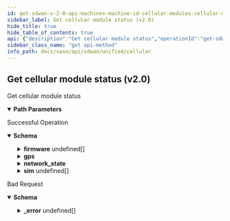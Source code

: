 ```yaml
---
id: get-sdwan-v-2-0-api-machines-machine-id-cellular-modules-cellular-module-id-status
sidebar_label: Get cellular module status (v2.0)
hide_title: true
hide_table_of_contents: true
api: {"description":"Get cellular module status","operationId":"get-sdwan-v2.0-api-machines-machine_id-cellular_modules-cellular_module_id-status","parameters":[{"description":"Machine Id","in":"path","name":"machine_id","required":true,"schema":{"description":"Machine Id","type":"string"}},{"description":"Cellular Module Id","in":"path","name":"cellular_module_id","required":true,"schema":{"description":"Cellular Module Id","type":"string"}}],"responses":{"200":{"content":{"application/json":{"schema":{"properties":{"activation_state":{"description":"Activation State","type":"string"},"active_sim":{"description":"Active Sim","type":"integer"},"carrier":{"description":"Carrier","type":"string"},"firmware":{"description":"Firmware","items":{"properties":{"active":{"description":"Active","type":"boolean"},"carrier":{"description":"Carrier","type":"string"},"fw_version":{"description":"Fw Version","type":"string"},"pri_version":{"description":"Pri Version","type":"string"},"storage_location":{"description":"Storage Location","type":"string"}}},"type":"array"},"gps":{"description":"Gps","properties":{"latitude":{"description":"Latitude","format":"double","type":"number"},"longitude":{"description":"Longitude","format":"double","type":"number"},"state":{"description":"State","type":"string"}}},"id":{"description":"Id","type":"string"},"imei":{"description":"Imei","type":"string"},"last_state_change":{"description":"Last State Change","format":"int64","type":"integer"},"manufacturer":{"description":"Manufacturer","type":"string"},"model_name":{"description":"Model Name","type":"string"},"modem_error_reason":{"description":"Modem Error Reason","type":"string"},"modem_state":{"description":"Modem State","type":"string"},"network_registration_state":{"description":"Network Registration State","type":"string"},"network_state":{"description":"Network State","properties":{"cell_id":{"description":"Cell Id","type":"integer"},"frequency_band":{"description":"Frequency Band","type":"string"},"mcc":{"description":"Mcc","type":"integer"},"mnc":{"description":"Mnc","type":"integer"},"roaming":{"description":"Roaming","type":"boolean"}}},"packet_service_state":{"description":"Packet Service State","type":"string"},"serial_number":{"description":"Serial Number","type":"string"},"signal_strength_indicator":{"description":"Signal Strength Indicator","type":"string"},"sim":{"description":"Sim","items":{"properties":{"carrier":{"description":"Carrier","type":"string"},"iccid":{"description":"Iccid","type":"string"},"imsi":{"description":"Imsi","type":"string"},"pin_state":{"description":"Pin State","type":"string"},"present":{"description":"Present","type":"boolean"},"remaining_attempts_pin_verify":{"description":"Remaining Attempts Pin Verify","type":"integer"},"remaining_attempts_puk_unblock":{"description":"Remaining Attempts Puk Unblock","type":"integer"},"slot_number":{"description":"Slot Number","type":"integer"}}},"type":"array"},"technology":{"description":"Technology","type":"string"}}}}},"description":"Successful Operation"},"400":{"content":{"application/json":{"example":{"value":{"_error":[{"code":"MACHINE_NOT_FOUND"},{"code":"CELLULAR_MODULE_NOT_FOUND"},{"code":"CELLULAR_MODULE_STATUS_NOT_REPORTED"}]}},"schema":{"properties":{"_error":{"items":{"properties":{"code":{"type":"string"},"message":{"type":"string"}}},"type":"array"}}}}},"description":"Bad Request"}},"tags":["Cellular"],"method":"get","path":"/sdwan/v2.0/api/machines/{machine_id}/cellular_modules/{cellular_module_id}/status","info":{"contact":{},"description":"List of APIs used to manage the cellular device, services, APN profiles, and modules.","title":"Cellular","version":"Latest"},"postman":{"name":"Get cellular module status (v2.0)","description":{"content":"Get cellular module status","type":"text/plain"},"url":{"path":["sdwan","v2.0","api","machines",":machine_id","cellular_modules",":cellular_module_id","status"],"host":["{{baseUrl}}"],"query":[],"variable":[{"disabled":false,"description":{"content":"(Required) Machine Id","type":"text/plain"},"type":"any","value":"","key":"machine_id"},{"disabled":false,"description":{"content":"(Required) Cellular Module Id","type":"text/plain"},"type":"any","value":"","key":"cellular_module_id"}]},"header":[{"key":"Accept","value":"application/json"}],"method":"GET"}}
sidebar_class_name: "get api-method"
info_path: docs/sase/api/sdwan/unified/cellular
---
```



## Get cellular module status (v2.0)



Get cellular module status

<details style={{"marginBottom":"1rem"}} data-collapsed={false} open={true}><summary style={{}}><strong>Path Parameters</strong></summary><div><ul><ParamsItem className={"paramsItem"} param={{"description":"Machine Id","in":"path","name":"machine_id","required":true,"schema":{"description":"Machine Id","type":"string"}}}></ParamsItem><ParamsItem className={"paramsItem"} param={{"description":"Cellular Module Id","in":"path","name":"cellular_module_id","required":true,"schema":{"description":"Cellular Module Id","type":"string"}}}></ParamsItem></ul></div></details><div><ApiTabs><TabItem label={"200"} value={"200"}><div>

Successful Operation

</div><div><MimeTabs groupId={"mime-type"}><TabItem label={"application/json"} value={"application/json"}><SchemaTabs groupId={"schema-tabs"}><TabItem label={"Schema"} value={"Schema"}><details style={{}} data-collapsed={false} open={true}><summary style={{"textAlign":"left"}}><strong>Schema</strong></summary><div style={{"textAlign":"left","marginLeft":"1rem"}}></div><ul style={{"marginLeft":"1rem"}}><SchemaItem collapsible={false} name={"activation_state"} required={false} schemaDescription={"Activation State"} schemaName={"string"} qualifierMessage={undefined} defaultValue={undefined}></SchemaItem><SchemaItem collapsible={false} name={"active_sim"} required={false} schemaDescription={"Active Sim"} schemaName={"integer"} qualifierMessage={undefined} defaultValue={undefined}></SchemaItem><SchemaItem collapsible={false} name={"carrier"} required={false} schemaDescription={"Carrier"} schemaName={"string"} qualifierMessage={undefined} defaultValue={undefined}></SchemaItem><SchemaItem collapsible={true} className={"schemaItem"}><details style={{}}><summary style={{}}><strong>firmware</strong><span style={{"opacity":"0.6"}}> undefined[]</span></summary><div style={{"marginLeft":"1rem"}}><div style={{"marginTop":".5rem","marginBottom":".5rem"}}>

Firmware

</div><SchemaItem collapsible={false} name={"active"} required={false} schemaDescription={"Active"} schemaName={"boolean"} qualifierMessage={undefined} defaultValue={undefined}></SchemaItem><SchemaItem collapsible={false} name={"carrier"} required={false} schemaDescription={"Carrier"} schemaName={"string"} qualifierMessage={undefined} defaultValue={undefined}></SchemaItem><SchemaItem collapsible={false} name={"fw_version"} required={false} schemaDescription={"Fw Version"} schemaName={"string"} qualifierMessage={undefined} defaultValue={undefined}></SchemaItem><SchemaItem collapsible={false} name={"pri_version"} required={false} schemaDescription={"Pri Version"} schemaName={"string"} qualifierMessage={undefined} defaultValue={undefined}></SchemaItem><SchemaItem collapsible={false} name={"storage_location"} required={false} schemaDescription={"Storage Location"} schemaName={"string"} qualifierMessage={undefined} defaultValue={undefined}></SchemaItem></div></details></SchemaItem><SchemaItem collapsible={true} className={"schemaItem"}><details style={{}}><summary style={{}}><strong>gps</strong><span style={{"opacity":"0.6"}}> </span></summary><div style={{"marginLeft":"1rem"}}><div style={{"marginTop":".5rem","marginBottom":".5rem"}}>

Gps

</div><SchemaItem collapsible={false} name={"latitude"} required={false} schemaDescription={"Latitude"} schemaName={"double"} qualifierMessage={undefined} defaultValue={undefined}></SchemaItem><SchemaItem collapsible={false} name={"longitude"} required={false} schemaDescription={"Longitude"} schemaName={"double"} qualifierMessage={undefined} defaultValue={undefined}></SchemaItem><SchemaItem collapsible={false} name={"state"} required={false} schemaDescription={"State"} schemaName={"string"} qualifierMessage={undefined} defaultValue={undefined}></SchemaItem></div></details></SchemaItem><SchemaItem collapsible={false} name={"id"} required={false} schemaDescription={"Id"} schemaName={"string"} qualifierMessage={undefined} defaultValue={undefined}></SchemaItem><SchemaItem collapsible={false} name={"imei"} required={false} schemaDescription={"Imei"} schemaName={"string"} qualifierMessage={undefined} defaultValue={undefined}></SchemaItem><SchemaItem collapsible={false} name={"last_state_change"} required={false} schemaDescription={"Last State Change"} schemaName={"int64"} qualifierMessage={undefined} defaultValue={undefined}></SchemaItem><SchemaItem collapsible={false} name={"manufacturer"} required={false} schemaDescription={"Manufacturer"} schemaName={"string"} qualifierMessage={undefined} defaultValue={undefined}></SchemaItem><SchemaItem collapsible={false} name={"model_name"} required={false} schemaDescription={"Model Name"} schemaName={"string"} qualifierMessage={undefined} defaultValue={undefined}></SchemaItem><SchemaItem collapsible={false} name={"modem_error_reason"} required={false} schemaDescription={"Modem Error Reason"} schemaName={"string"} qualifierMessage={undefined} defaultValue={undefined}></SchemaItem><SchemaItem collapsible={false} name={"modem_state"} required={false} schemaDescription={"Modem State"} schemaName={"string"} qualifierMessage={undefined} defaultValue={undefined}></SchemaItem><SchemaItem collapsible={false} name={"network_registration_state"} required={false} schemaDescription={"Network Registration State"} schemaName={"string"} qualifierMessage={undefined} defaultValue={undefined}></SchemaItem><SchemaItem collapsible={true} className={"schemaItem"}><details style={{}}><summary style={{}}><strong>network_state</strong><span style={{"opacity":"0.6"}}> </span></summary><div style={{"marginLeft":"1rem"}}><div style={{"marginTop":".5rem","marginBottom":".5rem"}}>

Network State

</div><SchemaItem collapsible={false} name={"cell_id"} required={false} schemaDescription={"Cell Id"} schemaName={"integer"} qualifierMessage={undefined} defaultValue={undefined}></SchemaItem><SchemaItem collapsible={false} name={"frequency_band"} required={false} schemaDescription={"Frequency Band"} schemaName={"string"} qualifierMessage={undefined} defaultValue={undefined}></SchemaItem><SchemaItem collapsible={false} name={"mcc"} required={false} schemaDescription={"Mcc"} schemaName={"integer"} qualifierMessage={undefined} defaultValue={undefined}></SchemaItem><SchemaItem collapsible={false} name={"mnc"} required={false} schemaDescription={"Mnc"} schemaName={"integer"} qualifierMessage={undefined} defaultValue={undefined}></SchemaItem><SchemaItem collapsible={false} name={"roaming"} required={false} schemaDescription={"Roaming"} schemaName={"boolean"} qualifierMessage={undefined} defaultValue={undefined}></SchemaItem></div></details></SchemaItem><SchemaItem collapsible={false} name={"packet_service_state"} required={false} schemaDescription={"Packet Service State"} schemaName={"string"} qualifierMessage={undefined} defaultValue={undefined}></SchemaItem><SchemaItem collapsible={false} name={"serial_number"} required={false} schemaDescription={"Serial Number"} schemaName={"string"} qualifierMessage={undefined} defaultValue={undefined}></SchemaItem><SchemaItem collapsible={false} name={"signal_strength_indicator"} required={false} schemaDescription={"Signal Strength Indicator"} schemaName={"string"} qualifierMessage={undefined} defaultValue={undefined}></SchemaItem><SchemaItem collapsible={true} className={"schemaItem"}><details style={{}}><summary style={{}}><strong>sim</strong><span style={{"opacity":"0.6"}}> undefined[]</span></summary><div style={{"marginLeft":"1rem"}}><div style={{"marginTop":".5rem","marginBottom":".5rem"}}>

Sim

</div><SchemaItem collapsible={false} name={"carrier"} required={false} schemaDescription={"Carrier"} schemaName={"string"} qualifierMessage={undefined} defaultValue={undefined}></SchemaItem><SchemaItem collapsible={false} name={"iccid"} required={false} schemaDescription={"Iccid"} schemaName={"string"} qualifierMessage={undefined} defaultValue={undefined}></SchemaItem><SchemaItem collapsible={false} name={"imsi"} required={false} schemaDescription={"Imsi"} schemaName={"string"} qualifierMessage={undefined} defaultValue={undefined}></SchemaItem><SchemaItem collapsible={false} name={"pin_state"} required={false} schemaDescription={"Pin State"} schemaName={"string"} qualifierMessage={undefined} defaultValue={undefined}></SchemaItem><SchemaItem collapsible={false} name={"present"} required={false} schemaDescription={"Present"} schemaName={"boolean"} qualifierMessage={undefined} defaultValue={undefined}></SchemaItem><SchemaItem collapsible={false} name={"remaining_attempts_pin_verify"} required={false} schemaDescription={"Remaining Attempts Pin Verify"} schemaName={"integer"} qualifierMessage={undefined} defaultValue={undefined}></SchemaItem><SchemaItem collapsible={false} name={"remaining_attempts_puk_unblock"} required={false} schemaDescription={"Remaining Attempts Puk Unblock"} schemaName={"integer"} qualifierMessage={undefined} defaultValue={undefined}></SchemaItem><SchemaItem collapsible={false} name={"slot_number"} required={false} schemaDescription={"Slot Number"} schemaName={"integer"} qualifierMessage={undefined} defaultValue={undefined}></SchemaItem></div></details></SchemaItem><SchemaItem collapsible={false} name={"technology"} required={false} schemaDescription={"Technology"} schemaName={"string"} qualifierMessage={undefined} defaultValue={undefined}></SchemaItem></ul></details></TabItem><TabItem label={"Example (from schema)"} value={"Example (from schema)"}><ResponseSamples responseExample={"{\n  \"activation_state\": \"string\",\n  \"active_sim\": 0,\n  \"carrier\": \"string\",\n  \"firmware\": [\n    {\n      \"active\": true,\n      \"carrier\": \"string\",\n      \"fw_version\": \"string\",\n      \"pri_version\": \"string\",\n      \"storage_location\": \"string\"\n    }\n  ],\n  \"gps\": {\n    \"latitude\": 0,\n    \"longitude\": 0,\n    \"state\": \"string\"\n  },\n  \"id\": \"string\",\n  \"imei\": \"string\",\n  \"last_state_change\": 0,\n  \"manufacturer\": \"string\",\n  \"model_name\": \"string\",\n  \"modem_error_reason\": \"string\",\n  \"modem_state\": \"string\",\n  \"network_registration_state\": \"string\",\n  \"network_state\": {\n    \"cell_id\": 0,\n    \"frequency_band\": \"string\",\n    \"mcc\": 0,\n    \"mnc\": 0,\n    \"roaming\": true\n  },\n  \"packet_service_state\": \"string\",\n  \"serial_number\": \"string\",\n  \"signal_strength_indicator\": \"string\",\n  \"sim\": [\n    {\n      \"carrier\": \"string\",\n      \"iccid\": \"string\",\n      \"imsi\": \"string\",\n      \"pin_state\": \"string\",\n      \"present\": true,\n      \"remaining_attempts_pin_verify\": 0,\n      \"remaining_attempts_puk_unblock\": 0,\n      \"slot_number\": 0\n    }\n  ],\n  \"technology\": \"string\"\n}"} language={"json"}></ResponseSamples></TabItem></SchemaTabs></TabItem></MimeTabs></div></TabItem><TabItem label={"400"} value={"400"}><div>

Bad Request

</div><div><MimeTabs groupId={"mime-type"}><TabItem label={"application/json"} value={"application/json"}><SchemaTabs groupId={"schema-tabs"}><TabItem label={"Schema"} value={"Schema"}><details style={{}} data-collapsed={false} open={true}><summary style={{"textAlign":"left"}}><strong>Schema</strong></summary><div style={{"textAlign":"left","marginLeft":"1rem"}}></div><ul style={{"marginLeft":"1rem"}}><SchemaItem collapsible={true} className={"schemaItem"}><details style={{}}><summary style={{}}><strong>_error</strong><span style={{"opacity":"0.6"}}> undefined[]</span></summary><div style={{"marginLeft":"1rem"}}><SchemaItem collapsible={false} name={"code"} required={false} schemaDescription={undefined} schemaName={"string"} qualifierMessage={undefined} defaultValue={undefined}></SchemaItem><SchemaItem collapsible={false} name={"message"} required={false} schemaDescription={undefined} schemaName={"string"} qualifierMessage={undefined} defaultValue={undefined}></SchemaItem></div></details></SchemaItem></ul></details></TabItem><TabItem label={"Example (from schema)"} value={"Example (from schema)"}><ResponseSamples responseExample={"{\n  \"_error\": [\n    {\n      \"code\": \"string\",\n      \"message\": \"string\"\n    }\n  ]\n}"} language={"json"}></ResponseSamples></TabItem><TabItem label={"Example"} value={"Example"}><ResponseSamples responseExample={"{\n  \"value\": {\n    \"_error\": [\n      {\n        \"code\": \"MACHINE_NOT_FOUND\"\n      },\n      {\n        \"code\": \"CELLULAR_MODULE_NOT_FOUND\"\n      },\n      {\n        \"code\": \"CELLULAR_MODULE_STATUS_NOT_REPORTED\"\n      }\n    ]\n  }\n}"} language={"json"}></ResponseSamples></TabItem></SchemaTabs></TabItem></MimeTabs></div></TabItem></ApiTabs></div>
      